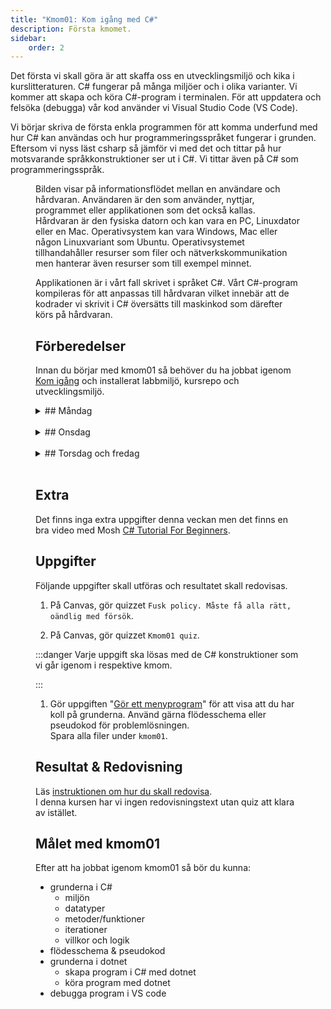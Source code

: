 ```yaml
---
title: "Kmom01: Kom igång med C#"
description: Första kmomet.
sidebar:
    order: 2
---
```




Det första vi skall göra är att skaffa oss en utvecklingsmiljö och kika i kurslitteraturen. C# fungerar på många miljöer och i olika varianter. Vi kommer att skapa och köra C#-program i terminalen. För att uppdatera och felsöka (debugga) vår kod använder vi Visual Studio Code (VS Code).

Vi börjar skriva de första enkla programmen för att komma underfund med hur C# kan användas och hur programmeringsspråket fungerar i grunden. Eftersom vi nyss läst csharp så jämför vi med det och tittar på hur motsvarande språkkonstruktioner ser ut i C#. Vi tittar även på C# som programmeringsspråk.

<Figure
    src={var1Image}
    caption="Informationsflödet mellan en användare och hårdvaran."
    width="450px"
/>

Bilden visar på informationsflödet mellan en användare och hårdvaran. Användaren är den som använder, nyttjar, programmet eller applikationen som det också kallas. Hårdvaran är den fysiska datorn och kan vara en PC, Linuxdator eller en Mac. Operativsystem kan vara Windows, Mac eller någon Linuxvariant som Ubuntu. Operativsystemet tillhandahåller resurser som filer och nätverkskommunikation men hanterar även resurser som till exempel minnet.

Applikationen är i vårt fall skrivet i språket C#. Vårt C#-program kompileras för att anpassas till hårdvaran vilket innebär att de kodrader vi skrivit i C# översätts till maskinkod som därefter körs på hårdvaran.


## Förberedelser

Innan du börjar med kmom01 så behöver du ha jobbat igenom [Kom igång](../) och installerat labbmiljö, kursrepo och utvecklingsmiljö.
<br/>


<details>
<summary>
## Måndag
</summary>

:::tip
När du ska jobba med kursen är det lättast om du öppnar VS Code från terminalen innan du börjar jobba.

```bash
cd dbwebb-kurser/csharp-<din akronym>
code .
```

Använd `practice` mappen i kmom01 katalogen för att skriva övningskod.
:::


### Intro till csharp

I kursen kommer vi använda boken [C# 12.0 in a Nutshell: The Definitive Reference av Joseph Albahari](../../laromaterial/böcker/). Det är en omfattande referensbok som täcker alla aspekter av C#-programmering, från grundläggande till avancerade ämnen. Vi nöjer med de grundläggande kapitlen i boken men här finns information även för den avancerade programmeraren.

Boken kommer inte passa allas lärandestil eller så förklaras sakerna inte på det sättet att du förstår det. Det är helt okej. Det finns många andra resurser och böcker som du kan använda för att lära dig C#. Det är OK att använda andra resurser och böcker. Det viktiga är att du hittar något som passar dig och din lärande stil. 

:::tip
När du läser boken så är det viktigt att ha en terminal öppen och köra koden i boken parallellt. Det är ett bra sätt att lära sig och förstå hur csharp fungerar. Att **endast** läsa boken utan att köra koden är inte tillräckligt. Det är viktigt att du kör koden och testar den själva så du förstår den.
:::


#### Att göra

<Steps>
1. Läs och jobba igenom följande kapitel i boken **C# 12.0 in a Nutshell: The Definitive Reference**:
    * kapitel 1 Introducing C# & .NET
    * kapitel 2 C# Language Basics

    :::tip
    Det räcker inte med att bara läsa. Du är klar med boken när du förstår vad som står i den och kan köra koden själv. Utforska och experimentera med koden. Gör övningarna i boken. Testa ändra saker och se vad som händer. Det är så du lär dig.
    :::

1. Läs igenom "[C# - vad är det för språk?](/website/laromaterial/kmom01/csharpinfo)".

1. Läs och jobba igenom "[Python till C#](/website/laromaterial/kmom01/pythontillcsharp)". Testa gärna i [C# online kompilator](https://dotnetfiddle.net/) (glöm ej att välja senaste kompilatorn i menyn till vänster). Skriv din kodsnutt inuti Main()-metoden.

1. Läs och jobba igenom "[Mer C#](/website/laromaterial/kmom01/mercsharp)". Testa gärna i [C# online kompilator](https://dotnetfiddle.net/) (glöm ej att välja senaste kompilatorn i menyn till vänster). Skriv din kodsnutt inuti Main()-metoden.

1. Kom igång med din första C#-app tillsammans med artikeln [SkapaApp](/website/laromaterial/kmom01/skapaapp).

</Steps>


</details>
<br/>




<details>
<summary>
## Onsdag
</summary>
Jobba igenom [seminarium kmom01](/website/laromaterial/seminarium/kmom01). Det görs på onsdagens lektion.
</details>
<br/>





<details>
<summary>
## Torsdag och fredag
</summary>


### Att göra
<Steps>

1. Gör ett enkelt menyprogram tillsammans med artikeln [SkapaMenyApp](/website/laromaterial/kmom01/skapamenyapp).

1. Lös uppgifterna under [Uppgifter](#uppgifter).

</Steps>

### Öva

Nu har du jobbat igenom det förbereda materialet för veckan. Förhoppningsvis har du inte använt upp alla 20h än. Använd resten av tiden till att öva på det du har lärt dig.

#### Interaktiva övningar och tutorials

* [Microsoft Learn – C#](https://learn.microsoft.com/dotnet/csharp/)  
Officiella guider och interaktiva kodexempel direkt i webbläsaren. Bra om du vill lära dig rätt från källan.
* [Exercism](https://exercism.org/tracks/csharp)  
Gratis, massor av små övningar där du får feedback av communityn. Perfekt för att träna problemlösning i C#.
* [Codewars](https://www.codewars.com/)  
Gamifierat – lös problem ("kata") och gå upp i nivå. Bra för att öva logik och algoritmer i C#.
* [LeetCode](https://leetcode.com/)  
Inriktat på algoritmer, datastrukturer och problemlösning. Väldigt bra om du vill bli stark på intervjufrågor och mer avancerad kodning.

#### Lekfulla/övningsvänliga sidor

* [Codingame](https://www.codingame.com/)  
Lös problem genom att styra spel med C#. Roligare än vanliga uppgifter om du gillar spel.
* [Dotnetfiddle](https://dotnetfiddle.net/)  
Online-editor för C#, där du snabbt kan skriva och testa kod utan att installera något.

</details>
<br/>



## Extra

Det finns inga extra uppgifter denna veckan men det finns en bra video med Mosh [C# Tutorial For Beginners](https://www.youtube.com/watch?v=gfkTfcpWqAY&ab_channel=ProgrammingwithMosh).


## Uppgifter

Följande uppgifter skall utföras och resultatet skall redovisas.

1. På Canvas, gör quizzet `Fusk policy. Måste få alla rätt, oändlig med försök`.

1. På Canvas, gör quizzet `Kmom01 quiz`.


:::danger
Varje uppgift ska lösas med de C# konstruktioner som vi går igenom i respektive kmom.

:::
1. Gör uppgiften "[Gör ett menyprogram](/website/laromaterial/uppgift/kmom01)" för att visa att du har koll på grunderna. Använd gärna flödesschema eller pseudokod för problemlösningen.  
Spara alla filer under `kmom01`. 



## Resultat & Redovisning

Läs [instruktionen om hur du skall redovisa](/website/laromaterial/instruktion/resultat-och-redovisning).  
I denna kursen har vi ingen redovisningstext utan quiz att klara av istället.


## Målet med kmom01

Efter att ha jobbat igenom kmom01 så bör du kunna:

- grunderna i C#
  - miljön
  - datatyper
  - metoder/funktioner
  - iterationer
  - villkor och logik
- flödesschema & pseudokod
- grunderna i dotnet
  - skapa program i C# med dotnet
  - köra program med dotnet
- debugga program i VS code
